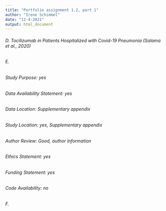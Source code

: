 ```yaml
---
title: "Portfolio assignment 1.2, part 1"
author: "Irene Schimmel"
date: "12-4-2021"
output: html_document
---
```


###### D. Tocilizumab in Patients Hospitalized with Covid-19 Pneumonia (Salama et al., 2020)

###### E. 
###### Study Purpose: yes
###### Data Availability Statement: yes
###### Data Location: Supplementary appendix
###### Study Location: yes, Supplementary appendix
###### Author Review: Good, author information
###### Ethics Statement: yes
###### Funding Statement: yes
###### Code Availability: no

###### F.